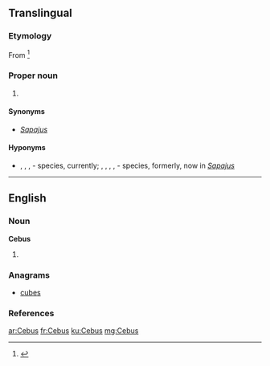 ==Translingual==
{{rfi}}
{{wikipedia|Gracile capuchin monkey}}
{{wikispecies}}

===Etymology===
From {{etyl|grc|mul}} {{term|||tr=kêbos|lang=grc|a long-tailed monkey}}<ref>{{cite book |author=William Rossiter |year=1879 |title=An illustrated dictionary of scientific terms |publisher=William Collins, Sons, and Company |location=London & Glasgow |isbn=0-548-93307-3 |passage=}}</ref>

===Proper noun===
{{mul-proper noun|head=''Cebus''}} {{m}}

# {{taxon|genus|subfamily|Cebinae|slender [[capuchin]] monkeys}}

====Synonyms====
* {{sense|genus}} ''[[Sapajus]]'' {{a|the oldest synonym}}

====Hyponyms====
* {{sense|genus}} {{taxlink|Cebus albifrons|species}}, {{taxlink|Cebus capucinus|species}}, {{taxlink|Cebus kaapori|species}}, {{taxlink|Cebus olivaceus|species}} - species, currently; {{taxlink|Cebus apella|species}}, {{taxlink|Cebus flavius|species}}, {{taxlink|Cebus libidinosus|species}}, {{taxlink|Cebus nigritus|species}}, {{taxlink|Cebus xanthosternos|species}} - species, formerly, now in ''[[Sapajus]]''

----

==English==

===Noun===
'''Cebus'''

# {{plural of|Cebu}}

===Anagrams===
* [[cubes#English|cubes]]

===References===
<references/>

[[ar:Cebus]]
[[fr:Cebus]]
[[ku:Cebus]]
[[mg:Cebus]]